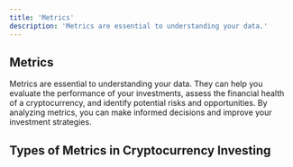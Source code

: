 ```yaml
---
title: 'Metrics'
description: 'Metrics are essential to understanding your data.'
---
```


## Metrics

Metrics are essential to understanding your data. They can help you evaluate the performance of your investments, assess the financial health of a cryptocurrency, and identify potential risks and opportunities. By analyzing metrics, you can make informed decisions and improve your investment strategies.

## Types of Metrics in Cryptocurrency Investing

